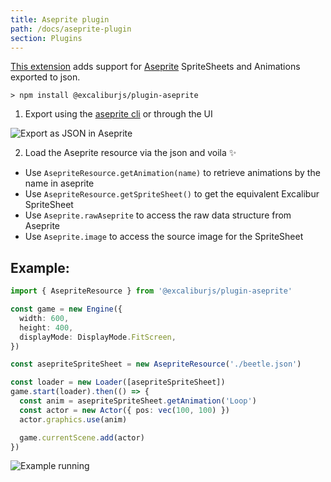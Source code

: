 ```yaml
---
title: Aseprite plugin
path: /docs/aseprite-plugin
section: Plugins
---
```


[This extension](https://github.com/excaliburjs/excalibur-aseprite) adds support for [Aseprite](https://www.aseprite.org/) SpriteSheets and Animations exported to json.

```
> npm install @excaliburjs/plugin-aseprite
```

1. Export using the [aseprite cli](https://www.aseprite.org/docs/cli/) or through the UI

![Export as JSON in Aseprite](https://github.com/excaliburjs/excalibur-aseprite/raw/main/export.gif)

2. Load the Aseprite resource via the json and voila ✨

- Use `AsepriteResource.getAnimation(name)` to retrieve animations by the name in aseprite
- Use `AsepriteResource.getSpriteSheet()` to get the equivalent Excalibur SpriteSheet
- Use `Aseprite.rawAseprite` to access the raw data structure from Aseprite
- Use `Aseprite.image` to access the source image for the SpriteSheet

## Example:

```typescript
import { AsepriteResource } from '@excaliburjs/plugin-aseprite'

const game = new Engine({
  width: 600,
  height: 400,
  displayMode: DisplayMode.FitScreen,
})

const asepriteSpriteSheet = new AsepriteResource('./beetle.json')

const loader = new Loader([asepriteSpriteSheet])
game.start(loader).then(() => {
  const anim = asepriteSpriteSheet.getAnimation('Loop')
  const actor = new Actor({ pos: vec(100, 100) })
  actor.graphics.use(anim)

  game.currentScene.add(actor)
})
```

![Example running](https://github.com/excaliburjs/excalibur-aseprite/raw/main/example.gif)
